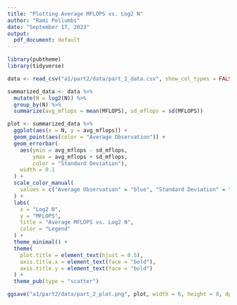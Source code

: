 ```yaml
---
title: "Plotting Average MFLOPS vs. Log2 N"
author: "Rami Pellumbi"
date: "September 17, 2023"
output:
  pdf_document: default
---
```


```r
library(pubtheme)
library(tidyverse)
```

```r
data <- read_csv("a1/part2/data/part_2_data.csv", show_col_types = FALSE)
```

```r
summarized_data <- data %>%
  mutate(N = log2(N)) %>%
  group_by(N) %>%
  summarize(avg_mflops = mean(MFLOPS), sd_mflops = sd(MFLOPS))
```

```r
plot <- summarized_data %>%
  ggplot(aes(x = N, y = avg_mflops)) +
  geom_point(aes(color = "Average Observation")) +
  geom_errorbar(
    aes(ymin = avg_mflops - sd_mflops,
        ymax = avg_mflops + sd_mflops,
        color = "Standard Deviation"),
    width = 0.1
  ) +
  scale_color_manual(
    values = c("Average Observation" = "blue", "Standard Deviation" = "red")
  ) +
  labs(
    x = "Log2 N",
    y = "MFLOPS",
    title = "Average MFLOPS vs. Log2 N",
    color = "Legend"
  ) +
  theme_minimal() +
  theme(
    plot.title = element_text(hjust = 0.5),
    axis.title.x = element_text(face = "bold"),
    axis.title.y = element_text(face = "bold")
  ) +
  theme_pub(type = "scatter")

ggsave("a1/part2/data/part_2_plot.png", plot, width = 6, height = 8, dpi = 600)
```